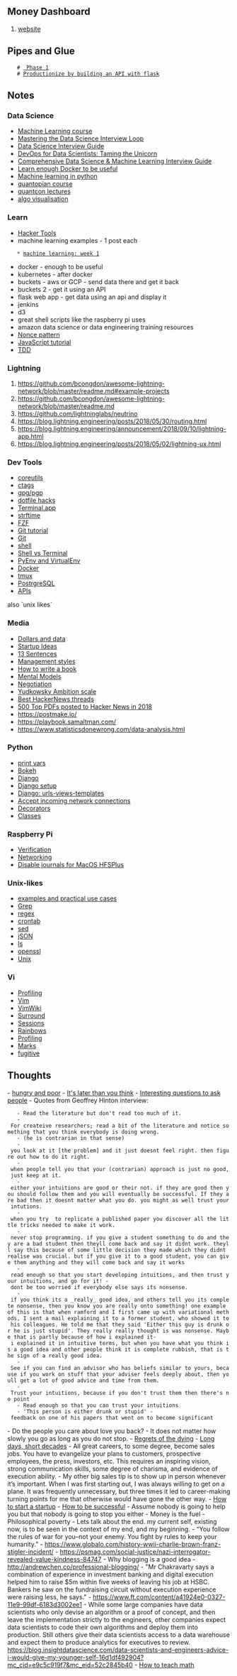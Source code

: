 == Money Dashboard ==
# [[money-dashboard-django|website]]

== Pipes and Glue ==
    # [[Pipes and Glue - Phase1| Phase 1]]
    # [[Productionize by building an API with flask]]

== Notes ==
<div class="items">
<div class="item">
<div class="item__heading">
=== Data Science ===
</div>
* [[Machine Learning course]]
* [[https://towardsdatascience.com/mastering-the-data-science-interview-15f9c0a558a7|Mastering the Data Science Interview Loop]]
* [[https://towardsdatascience.com/data-science-interview-guide-4ee9f5dc778|Data Science Interview Guide]]
* [[https://towardsdatascience.com/devops-for-data-scientists-taming-the-unicorn-6410843990de|DevOps for Data Scientists: Taming the Unicorn]]
* [[https://www.analyticsvidhya.com/blog/2018/06/comprehensive-data-science-machine-learning-interview-guide/|Comprehensive Data Science & Machine Learning Interview Guide]]
* [[https://towardsdatascience.com/learn-enough-docker-to-be-useful-b7ba70caeb4b | Learn enough Docker to be useful ]]
* [[ https://towardsdatascience.com/@ben_lau93 | Machine learning in python]]
* [[https://www.quantopian.com/lectures?utm_source=All+Active+Members&utm_campaign=0a1f9a01cc-2017_march_monthly&utm_medium=email&utm_term=0_7cca55778a-0a1f9a01cc-108952113|quantopian course]]
* [[https://lectures.quantecon.org/py/|quantcon lectures]]
* [[https://www.cs.usfca.edu/~galles/visualization/Algorithms.html|algo visualisation]]
</div>



<div class="item">
<div class="item__heading">
=== Learn  ===
</div>
* [[https://hacker-tools.github.io/|Hacker Tools]]
* machine learning examples - 1 post each
    * [[machine learning: week 1]]
* docker - enough to be useful
* kubernetes - after docker
* buckets - aws or GCP - send data there and get it back
* buckets 2 - get it using an API
* flask web app - get data using an api and display it
* jenkins
* d3
* great shell scripts like the raspberry pi uses
* amazon data science or data engineering training resources
* [[https://twitter.com/thetokenanalyst/status/1088089854964105216?ref_src=twsrc%5Etfw%7Ctwcamp%5Etweetembed%7Ctwterm%5E1088089854964105216&ref_url=https%3A%2F%2Fblog.bitmex.com%2Fthe-mystery-of-the-bitcoin-nonce-pattern%2F|Nonce pattern]]
* [[https://javascript.info/comparison|JavaScript tutorial]]
* [[https://www.obeythetestinggoat.com/pages/book.html#toc|TDD]]
</div>



<div class="item">
<div class="item__heading">
=== Lightning ===
</div>
# https://github.com/bcongdon/awesome-lightning-network/blob/master/readme.md#example-projects
# https://github.com/bcongdon/awesome-lightning-network/blob/master/readme.md
# https://github.com/lightninglabs/neutrino
# https://blog.lightning.engineering/posts/2018/05/30/routing.html
# https://blog.lightning.engineering/announcement/2018/09/10/lightning-app.html
# https://blog.lightning.engineering/posts/2018/05/02/lightning-ux.html
</div>

<div class="item">
<div class="item__heading">
=== Dev Tools ===
</div>
* [[coreutils]]
* [[ctags]]
* [[gpg/pgp]]
* [[https://blog.jez.io/noteworthy-dotfile-hacks/|dotfile hacks]]
* [[Terminal.app]]
* [[strftime]]
* [[FZF]]
* [[Git tutorial]]
* [[Git]]
* [[shell]]
* [[Shell vs Terminal]]
* [[VirtualEnv|PyEnv and VirtualEnv]]
* [[Docker]]
* [[tmux]]
* [[PostrgreSQL]]
* [[APIs]]
also `unix likes`
</div>

<div class="item">
<div class="item__heading">
=== Media ===
</div>
* [[Dollars and data]]
* [[Startup Ideas]]
* [[http://www.paulgraham.com/13sentences.html|13 Sentences]]
* [[https://www.1843magazine.com/features/a-rockers-guide-to-management|Management styles]]
* [[Writing|How to write a book]]
* [[Mental Models]]
* [[Negotiation]]
* [[Yudkowsky Ambition scale]]
* [[https://news.ycombinator.com/item?id=18853966|Best HackerNews threads]] 
* [[https://getpolarized.io/2019/01/08/top-pdfs-of-2018-hackernews.html|500 Top PDFs posted to Hacker News in 2018]]
* https://postmake.io/  
* https://playbook.samaltman.com/
* https://www.statisticsdonewrong.com/data-analysis.html 
</div>

<div class="item">
<div class="item__heading">
=== Python ===
</div>
* [[print vars]]
* [[Bokeh]]
* [[Django]]
* [[Django setup]] 
* [[Django: urls-views-templates]]
* [[Accept incoming network connections]]
* [[Decorators]]
* [[Classes]]
</div>

<div class="item">
<div class="item__heading">
=== Raspberry Pi ===
</div>
* [[Verification]]
* [[Networking]]
* [[Disable journals for MacOS HFSPlus]]

</div>

<div class="item">
<div class="item__heading">
=== Unix-likes ===
</div>
* [[examples and practical use cases]]
* [[Grep]]
* [[regex]]
* [[crontab]]
* [[sed]]
* [[jSON]]
* [[ls]]
* [[openssl]]
* [[Unix]]
</div>

<div class="item">
<div class="item__heading">
=== Vi ===
</div>
* [[Profiling]]
* [[Vim]]
* [[VimWiki]] 
* [[Surround]]
* [[Sessions]]
* [[Rainbows]]
* [[https://medium.com/@MauroMorales/profiling-vim-e142280a91ae|Profiling]]
* [[Marks]]
* [[fugitive]]

</div>

</div>
== Thoughts ==
- [[hungry and poor]]
- [[It's later than you think]]
- [[Interesting questions to ask people]]
- Quotes from Geoffrey Hinton interview: 
    - Read the literature but don't read too much of it.
    - For createive researchers; read a bit of the literature and notice something that you think everybody is doing wrong.
    - (he is contrarian in that sense)
    - you look at it [the problem] and it just doesnt feel right. then figure out how to do it right.
    - when people tell you that your (contrarian) approach is just no good, just keep at it.
    - either your intuitions are good or their not. if they are good then you should follow them and you will eventually be successful. If they are bad then it doesnt matter what you do. you might as well trust your intutions.
    - when you try  to replicate a published paper you discover all the little tricks needed to make it work.
    - never stop programming. if you give a student something to do and they are a bad student then theyll come back and say it didnt work. theyll say this because of some little decision they made which they didnt realise was crucial. but if you give it to a good student, you can give them anything and they will come back and say it works 
    - read enough so that you start developing intuitions, and then trust your intuitions, and go for it! - dont be too worried if everybody else says its nonsense.
    - if you think its a _really_ good idea, and others tell you its complete nonsense, then you know you are really onto something! one example of this is that when ramford and I first came up with variational methods, I sent a mail explaining it to a former student, who showed it to his colleagues. He told me that they said 'Either this guy is drunk or he is just stupid'. They really really thought is was nonsense. Maybe that is partly because of how i explained it- i explained it in intuitive terms, but when you have what you think is a good idea and other people think it is complete rubbish, that is the sign of a really good idea. 
    - See if you can find an advisor who has beliefs similar to yours, because if you work on stuff that your adviser feels deeply about, then youll get a lot of good advice and time from them. 
    - Trust your intuitions, because if you don't trust them then there's no point
    - Read enough so that you can trust your intuitions
    - 'This person is either drunk or stupid' - feedback on one of his papers that went on to become significant
- Do the people you care about love you back?
- It does not matter how slowly you go as long as you do not stop.
- [[https://bronnieware.com/blog/regrets-of-the-dying/|Regrets of the dying]]
- [[https://blog.samaltman.com/the-days-are-long-but-the-decades-are-short|Long days, short decades]]
- All great careers, to some degree, become sales jobs. You have to evangelize your plans to customers, prospective employees, the press, investors, etc. This requires an inspiring vision, strong communication skills, some degree of charisma, and evidence of execution ability.
- My other big sales tip is to show up in person whenever it’s important. When I was first starting out, I was always willing to get on a plane. It was frequently unnecessary, but three times it led to career-making turning points for me that otherwise would have gone the other way.
- [[https://drive.google.com/open?id=1wkJ6Ruh2IiR-caT-PS3n5Yt5VKcmIsVhuQwjgqK7030|How to start a startup]]
- [[How to be successful]]
- Assume nobody is going to help you but that nobody is going to stop you either
- Money is the fuel
- Philosophical poverty
- Lets talk about the end. my current self, existing now, is to be seen in the context of my end, and my beginning.
- “You follow the rules of war for you–not your enemy. You fight by rules to keep your humanity.” - https://www.globalo.com/history-wwii-charlie-brown-franz-stigler-incident/
- https://psmag.com/social-justice/nazi-interrogator-revealed-value-kindness-84747
- Why blogging is a good idea - http://andrewchen.co/professional-blogging/
- "Mr Chakravarty says a combination of experience in investment banking and digital execution helped him to raise $5m within five weeks of leaving his job at HSBC. Bankers he saw on the fundraising circuit without execution experience were raising less, he says." - https://www.ft.com/content/a41924e0-0327-11e9-99df-6183d3002ee1
- While some large companies have data scientists who only devise an algorithm or a proof of concept, and then leave the implementation strictly to the engineers, other companies expect data scientists to code their own algorithms and deploy them into production. Still others give their data scientists access to a data warehouse and expect them to produce analytics for executives to review. https://blog.insightdatascience.com/data-scientists-and-engineers-advice-i-would-give-my-younger-self-16d1df492904?mc_cid=e9c5c919f7&mc_eid=52c2845b40
- [[https://gowers.wordpress.com/2018/12/22/how-craig-barton-wishes-hed-taught-maths/#more-6435|How to teach math]]
